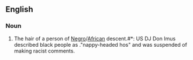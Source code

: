 ==English==

===Noun===
{{en-noun}}

# {{context|offensive|racial slur}} The hair of a person of [[Negro]]/[[African]] descent.#*: US DJ Don Imus described black people as  ."nappy-headed hos" and was suspended of making racist comments.